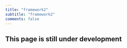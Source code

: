 ```yaml
---
title: "framework2"
subtitle: "framework2"
comments: false
---
```


::: {.callout-warning}
## This page is still under development
:::
